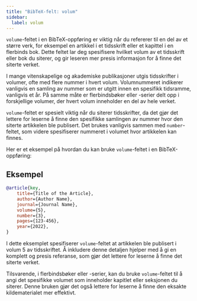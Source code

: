 ```yaml
---
title: "BibTeX-felt: volum"
sidebar:
  label: volum
---
```



`volume`-feltet i en BibTeX-oppføring er viktig når du refererer til en del av et større verk, for eksempel en artikkel i et tidsskrift eller et kapittel i en flerbinds bok. Dette feltet lar deg spesifisere hvilket volum av et tidsskrift eller bok du siterer, og gir leseren mer presis informasjon for å finne det siterte verket.

<CiteDrive />

I mange vitenskapelige og akademiske publikasjoner utgis tidsskrifter i volumer, ofte med flere nummer i hvert volum. Volumnummeret indikerer vanligvis en samling av nummer som er utgitt innen en spesifikk tidsramme, vanligvis et år. På samme måte er flerbindsbøker eller -serier delt opp i forskjellige volumer, der hvert volum inneholder en del av hele verket.

`volume`-feltet er spesielt viktig når du siterer tidsskrifter, da det gjør det lettere for leserne å finne den spesifikke samlingen av nummer hvor den siterte artikkelen ble publisert. Det brukes vanligvis sammen med `number`-feltet, som videre spesifiserer nummeret i volumet hvor artikkelen kan finnes.

Her er et eksempel på hvordan du kan bruke `volume`-feltet i en BibTeX-oppføring:

## Eksempel

```bibtex
@article{key,
    title={Title of the Article},
    author={Author Name},
    journal={Journal Name},
    volume={5},
    number={3},
    pages={123-456},
    year={2022},
}
```

I dette eksemplet spesifiserer `volume`-feltet at artikkelen ble publisert i volum 5 av tidsskriftet. Å inkludere denne detaljen hjelper med å gi en komplett og presis referanse, som gjør det lettere for leserne å finne det siterte verket.

Tilsvarende, i flerbindsbøker eller -serier, kan du bruke `volume`-feltet til å angi det spesifikke volumet som inneholder kapitlet eller seksjonen du siterer. Denne bruken gjør det også lettere for leserne å finne den eksakte kildematerialet mer effektivt.
